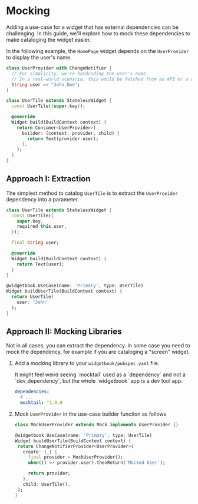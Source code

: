# Mocking

Adding a use-case for a widget that has external dependencies can be challenging.
In this guide, we'll explore how to mock these dependencies to make cataloging the widget easier.

In the following example, the `HomePage` widget depends on the `UserProvider` to display the user's name.

```dart
class UserProvider with ChangeNotifier {
  // For simplicity, we're hardcoding the user's name.
  // In a real-world scenario, this would be fetched from an API or a database.
  String user => "John Doe";
}
```

```dart
class UserTile extends StatelessWidget {
  const UserTile({super.key});

  @override
  Widget build(BuildContext context) {
    return Consumer<UserProvider>(
      builder: (context, provider, child) {
        return Text(provider.user);
      },
    );
  }
}
```

## Approach I: Extraction

The simplest method to catalog `UserTile` is to extract the `UserProvider` dependency into a parameter.

```dart
class UserTile extends StatelessWidget {
  const UserTile({
    super.key,
    required this.user,
  });

  final String user;

  @override
  Widget build(BuildContext context) {
    return Text(user);
  }
}
```

```dart
@widgetbook.UseCase(name: 'Primary', type: UserTile)
Widget buildUserTile(BuildContext context) {
  return UserTile(
    user: 'John'
  );
}
```

## Approach II: Mocking Libraries

Not in all cases, you can extract the dependency. In some case you need to mock the dependency, for example if you are cataloging a "screen" widget.

1. Add a mocking library to your `widgetbook/pubspec.yaml` file.

   <Info>
     It might feel weird seeing `mocktail` used as a `dependency` and not a
     `dev_dependency`, but the whole `widgetbook` app is a dev tool app.
   </Info>

   ```yaml
   dependencies:
     # ...
     mocktail: ^1.0.0
   ```

2. Mock `UserProvider` in the use-case builder function as follows

   ```dart
   class MockUserProvider extends Mock implements UserProvider {}

   @widgetbook.UseCase(name: 'Primary', type: UserTile)
   Widget buildUserTile(BuildContext context) {
    return ChangeNotifierProvider<UserProvider>(
      create: (_) {
        final provider = MockUserProvider();
        when(() => provider.user).thenReturn('Mocked User');

        return provider;
      },
      child: UserTile(),
    );
   }
   ```
